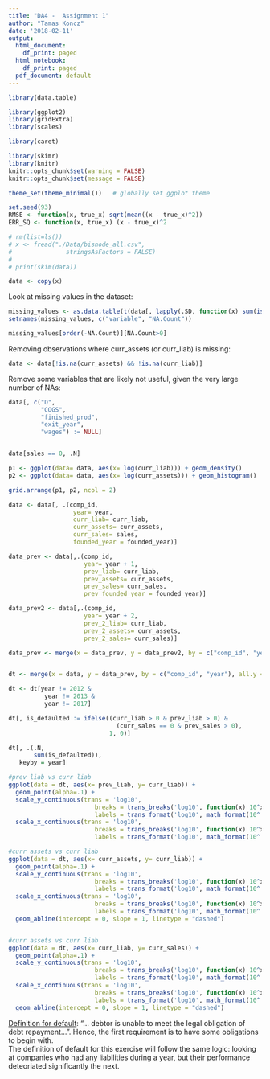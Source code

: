 ```yaml
---
title: "DA4 -  Assignment 1"
author: "Tamas Koncz"
date: '2018-02-11'
output:
  html_document:
    df_print: paged
  html_notebook:
    df_print: paged
  pdf_document: default
---
```


```r
library(data.table)

library(ggplot2)
library(gridExtra)
library(scales)

library(caret)

library(skimr)
library(knitr)
knitr::opts_chunk$set(warning = FALSE)
knitr::opts_chunk$set(message = FALSE)

theme_set(theme_minimal())   # globally set ggplot theme

set.seed(93)
RMSE <- function(x, true_x) sqrt(mean((x - true_x)^2))
ERR_SQ <- function(x, true_x) (x - true_x)^2
```


```r
# rm(list=ls())
# x <- fread("./Data/bisnode_all.csv",
#               stringsAsFactors = FALSE)
# 
# print(skim(data))
```

```r
data <- copy(x)
```

Look at missing values in the dataset:
```r
missing_values <- as.data.table(t(data[, lapply(.SD, function(x) sum(is.na(x))), .SDcols = names(data)]), keep.rownames=TRUE)
setnames(missing_values, c("variable", "NA.Count"))

missing_values[order(-NA.Count)][NA.Count>0]
```
  
Removing observations where curr_assets (or curr_liab) is missing:
```r
data <- data[!is.na(curr_assets) && !is.na(curr_liab)]
```
  
  
Remove some variables that are likely not useful, given the very large number of NAs:
```r
data[, c("D", 
         "COGS", 
         "finished_prod", 
         "exit_year",
         "wages") := NULL]


data[sales == 0, .N]

```



```r
p1 <- ggplot(data= data, aes(x= log(curr_liab))) + geom_density()
p2 <- ggplot(data= data, aes(x= log(curr_assets))) + geom_histogram()

grid.arrange(p1, p2, ncol = 2)
```

```r
data <- data[, .(comp_id, 
                  year= year, 
                  curr_liab= curr_liab,
                  curr_assets= curr_assets,
                  curr_sales= sales,
                  founded_year = founded_year)]

data_prev <- data[,.(comp_id, 
                     year= year + 1, 
                     prev_liab= curr_liab,
                     prev_assets= curr_assets,
                     prev_sales= curr_sales,
                     prev_founded_year = founded_year)]

data_prev2 <- data[,.(comp_id, 
                     year= year + 2, 
                     prev_2_liab= curr_liab,
                     prev_2_assets= curr_assets,
                     prev_2_sales= curr_sales)]

data_prev <- merge(x = data_prev, y = data_prev2, by = c("comp_id", "year"), all.x = TRUE) #all.x --> fine with missing T-2 data


dt <- merge(x = data, y = data_prev, by = c("comp_id", "year"), all.y = TRUE)

dt <- dt[year != 2012 &
          year != 2013 &
          year != 2017]

dt[, is_defaulted := ifelse((curr_liab > 0 & prev_liab > 0) & 
                              (curr_sales == 0 & prev_sales > 0), 
                            1, 0)]

dt[, .(.N, 
       sum(is_defaulted)), 
   keyby = year]
```


```r
#prev liab vs curr liab
ggplot(data = dt, aes(x= prev_liab, y= curr_liab)) + 
  geom_point(alpha=.1) + 
  scale_y_continuous(trans = 'log10',
                        breaks = trans_breaks('log10', function(x) 10^x),
                        labels = trans_format('log10', math_format(10^.x))) + 
  scale_x_continuous(trans = 'log10',
                        breaks = trans_breaks('log10', function(x) 10^x),
                        labels = trans_format('log10', math_format(10^.x)))

#curr assets vs curr liab
ggplot(data = dt, aes(x= curr_assets, y= curr_liab)) + 
  geom_point(alpha=.1) + 
  scale_y_continuous(trans = 'log10',
                        breaks = trans_breaks('log10', function(x) 10^x),
                        labels = trans_format('log10', math_format(10^.x))) + 
  scale_x_continuous(trans = 'log10',
                        breaks = trans_breaks('log10', function(x) 10^x),
                        labels = trans_format('log10', math_format(10^.x)))  +
  geom_abline(intercept = 0, slope = 1, linetype = "dashed") 


#curr assets vs curr liab
ggplot(data = dt, aes(x= curr_liab, y= curr_sales)) + 
  geom_point(alpha=.1) + 
  scale_y_continuous(trans = 'log10',
                        breaks = trans_breaks('log10', function(x) 10^x),
                        labels = trans_format('log10', math_format(10^.x))) + 
  scale_x_continuous(trans = 'log10',
                        breaks = trans_breaks('log10', function(x) 10^x),
                        labels = trans_format('log10', math_format(10^.x)))  +
  geom_abline(intercept = 0, slope = 1, linetype = "dashed") 

```


[Definition for default](https://www.investopedia.com/terms/d/default2.asp): "... debtor is unable to meet the legal obligation of debt repayment...". Hence, the first requirement is to have some obligations to begin with.  
The definition of default for this exercise will follow the same logic: looking at companies who had any liabilities during a year, but their performance deteoriated significantly the next.